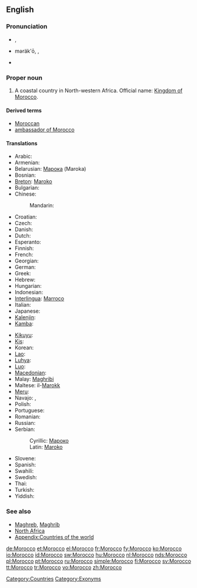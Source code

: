 {{wikipedia}}
{{also|morocco}}
==English==

===Pronunciation===
* {{a|UK}} {{IPA|/məˈrɒkəʊ/}}, {{SAMPA|/m@"rQk@U/}}
* {{a|US}} məräk'ō, {{IPAchar|/məˈrɑkoʊ/}}, {{SAMPA|/m@"rAkoU/}}
* {{rhymes|ɒkəʊ}}

===Proper noun===
{{en-proper noun}}

# A coastal country in North-western Africa. Official name: [[Kingdom of Morocco]].

====Derived terms====
* [[Moroccan]]
* [[ambassador of Morocco]]

====Translations====
{{trans-top|country}}
* Arabic: {{t-|ar|المغرب|m|tr=al-mághrib}}
* Armenian: {{t-|hy|Մարոկկո|tr=Marokko}}
* Belarusian: [[Марока]] (Maroka) {{f}}
* Bosnian: {{t-|bs|Maroko|m}}
* [[Breton]]: [[Maroko]]
* Bulgarian: {{t-|bg|Мароко|tr=Maróko}}
* Chinese:
*: Mandarin: {{t-|cmn|摩洛哥|tr=Móluògē|sc=Hani}}
* Croatian: {{t+|hr|Maroko|m}}
* Czech: {{t-|cs|Maroko|m}}
* Danish: {{t-|da|Marokko}}
* Dutch: {{t+|nl|Marokko}}
* Esperanto: {{t-|eo|Maroko|xs=Esperanto}}
* Finnish: {{t+|fi|Marokko}}
* French: {{t+|fr|Maroc|m}}
* Georgian: {{t|ka|მაროკო|tr=Maroko|sc=Geor|xs=Georgian}}
* German: {{t+|de|Marokko}}
* Greek: {{t+|el|Μαρόκο|n|tr=Maróko}}
* Hebrew: {{t|he|מרוקו|tr=Maroko}}
* Hungarian: {{t+|hu|Marokkó}}
* Indonesian: {{t-|id|Moroko|xs=Indonesian}}
* [[Interlingua]]: [[Marroco]]
* Italian: {{t+|it|Marocco|m}}
* Japanese: {{t+|ja|モロッコ|tr=Morokko}}
* [[Kalenjin]]: {{tø|kln|Moroko}}
* [[Kamba]]: {{tø|kam|Moroko}}
{{trans-mid}}
* [[Kikuyu]]: {{tø|ki|Moroko}}
* [[Kis]]: {{tø|kis|Moroko}}
* Korean: {{t|ko|모로코|tr=Moroko|sc=Hang}}
* [[Lao]]: {{t|lo|ມາລົກ|tr=maalok|sc=Laoo|xs=Lao}}
* [[Luhya]]: {{tø|luy|Moroko}}
* [[Luo]]: {{tø|luo|Moroko}}
* [[Macedonian]]: {{t-|mk|Мароко|n|tr=Maróko}}
* Malay: [[Maghribi]]
* Maltese: il-[[Marokk]]
* [[Meru]]: {{tø|mer|Moroko}}
* Navajo: {{tø|nv|Moroko‎}}, {{tø|nv|Máághwib bikéyah}}
* Polish: {{t+|pl|Maroko}}
* Portuguese: {{t+|pt|Marrocos}}
* Romanian: {{t-|ro|Maroc|n}}
* Russian: {{t|ru|Марокко|n|tr=Marókko}} {{indeclinable}}
* Serbian:
*: Cyrillic: [[Мароко#Serbian|Мароко]] {{m}}
*: Latin: [[Maroko#Serbian|Maroko]] {{m}}
* Slovene: {{t+|sl|Maroko|m}}
* Spanish: {{t+|es|Marruecos|m}}
* Swahili: {{t+|sw|Moroko|xs=Swahili}}
* Swedish: {{t+|sv|Marocko}}
* Thai: {{t|th|โมร็อกโก|tr=moh-rók-goh}}
* Turkish: {{t+|tr|Fas}}
* Yiddish: {{t|yi|מאראקא|alt=מאַראָקאָ|tr=Maroko}}
{{trans-bottom}}

===See also===
* [[Maghreb]], [[Maghrib]]
* [[North Africa]]
* [[Appendix:Countries of the world]]

[[Category:Countries]]
[[Category:Exonyms]]

[[de:Morocco]]
[[et:Morocco]]
[[el:Morocco]]
[[fr:Morocco]]
[[fy:Morocco]]
[[ko:Morocco]]
[[io:Morocco]]
[[id:Morocco]]
[[sw:Morocco]]
[[hu:Morocco]]
[[nl:Morocco]]
[[nds:Morocco]]
[[pl:Morocco]]
[[pt:Morocco]]
[[ru:Morocco]]
[[simple:Morocco]]
[[fi:Morocco]]
[[sv:Morocco]]
[[tt:Morocco]]
[[tr:Morocco]]
[[vo:Morocco]]
[[zh:Morocco]]